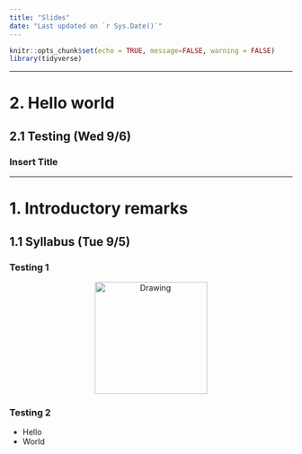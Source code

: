 ```yaml
---
title: "Slides"
date: "Last updated on `r Sys.Date()`"
---
```


```r
knitr::opts_chunk$set(echo = TRUE, message=FALSE, warning = FALSE)
library(tidyverse)
```




***

# 2. Hello world

## 2.1 Testing (Wed 9/6)

### Insert Title {-}






***

# 1. Introductory remarks

## 1.1 Syllabus (Tue 9/5)

### Testing 1 {-}

<center><img src="images/tools.png" alt="Drawing" style="width: 200px;"/></center>


### Testing 2 {-}

* Hello
* World
